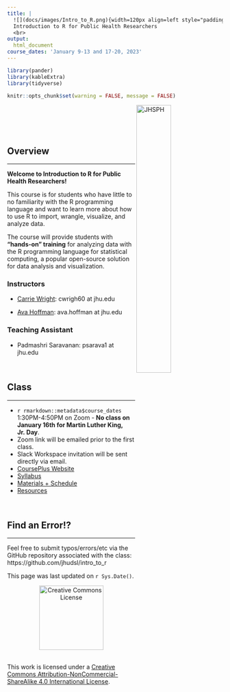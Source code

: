 ```yaml
---
title: |
  ![](docs/images/Intro_to_R.png){width=120px align=left style="padding-right: 20px"}
  Introduction to R for Public Health Researchers
  <br>
output:
  html_document
course_dates: 'January 9-13 and 17-20, 2023'
---
```


```r
library(pander)
library(kableExtra)
library(tidyverse)

knitr::opts_chunk$set(warning = FALSE, message = FALSE)
```

<a href="http://www.jhsph.edu/"><img alt = "JHSPH" align="right" src="docs/images/bloomberg.logo.small.horizontal.blue.png" style="width:40%"/></a>
<br>
<br>

<br>

## Overview
***

**Welcome to Introduction to R for Public Health Researchers!**  

This course is for students who have little to no familiarity with the R programming language and want to learn more about how to use R to import, wrangle, visualize, and analyze data.

The course will provide students with **“hands-on” training** for analyzing data with the R programming language for statistical computing, a popular open-source solution for data analysis and visualization.  

### Instructors

* [Carrie Wright](https://carriewright11.github.io/): cwrigh60 at jhu.edu

* [Ava Hoffman](https://www.avahoffman.com/): ava.hoffman at jhu.edu

### Teaching Assistant

* Padmashri Saravanan: psarava1 at jhu.edu

<br>

## Class
***

* `r rmarkdown::metadata$course_dates` 1:30PM-4:50PM on Zoom  - **No class on January 16th for Martin Luther King, Jr. Day**.
* Zoom link will be emailed prior to the first class.
* Slack Workspace invitation will be sent directly via email.
* [CoursePlus Website](https://courseplus.jhu.edu/core/index.cfm/go/syl:syl.public.view/coid/17889/)
* [Syllabus](syllabus.html)
* [Materials + Schedule](materials_schedule.html)
* [Resources](resources.html)

<br>

## Find an Error!?
***

Feel free to submit typos/errors/etc via the GitHub repository associated with the class: 
https://github.com/jhudsl/intro_to_r

This page was last updated on `r Sys.Date()`.

<p style="text-align:center;"><a rel="license" href="http://creativecommons.org/licenses/by-nc-sa/4.0/"><img alt="Creative Commons License" style="border-width:0" src="https://live.staticflickr.com/4557/26350808799_6f9c8bcaa2_b.jpg" height="150"/> </a> </p><br />This work is licensed under a <a rel="license" href="http://creativecommons.org/licenses/by-nc-sa/4.0/">Creative Commons Attribution-NonCommercial-ShareAlike 4.0 International License</a>.
